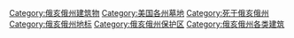 {{Commonscat|Cemeteries in Ohio}}

[[Category:俄亥俄州建筑物|Category:俄亥俄州建筑物]]
[[Category:美国各州墓地|Category:美国各州墓地]]
[[Category:死于俄亥俄州|Category:死于俄亥俄州]]
[[Category:俄亥俄州地标|Category:俄亥俄州地标]]
[[Category:俄亥俄州保护区|Category:俄亥俄州保护区]]
[[Category:俄亥俄州各类建筑|Category:俄亥俄州各类建筑]]